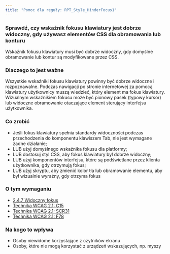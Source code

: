 ```yaml
---
title: "Pomoc dla reguły: RPT_Style_HinderFocus1"
---
```


<div className="toolHelp">
<Row>
<Column colLg={16} colMd={8} colSm={4} className="toolHead">

### Sprawdź, czy wskaźnik fokusu klawiatury jest dobrze widoczny, gdy używasz elementów CSS dla obramowania lub konturu


<div id="locLevel"></div>

Wskaźnik fokusu klawiatury musi być dobrze widoczny, gdy domyślne obramowanie lub kontur są modyfikowane przez CSS.

</Column>
</Row>
<Row>
<Column colLg={11} colMd={5} colSm={4} className="toolMain">

### Dlaczego to jest ważne

Wszystkie wskaźniki fokusu klawiatury powinny być dobrze widoczne i rozpoznawalne. Podczas nawigacji po stronie internetowej za pomocą klawiatury użytkownicy muszą wiedzieć, który element ma fokus klawiatury. Wizualnym wskaźnikiem fokusu może być pionowy pasek (typowy kursor) lub widoczne obramowanie otaczające element sterujący interfejsu użytkownika. 

<div id="locSnippet"></div>

### Co zrobić

 * Jeśli fokus klawiatury spełnia standardy widoczności podczas przechodzenia do komponentu klawiszem Tab, nie jest wymagane żadne działanie;
 * LUB użyj domyślnego wskaźnika fokusu dla platformy;
 * LUB dostosuj styl CSS, aby fokus klawiatury był dobrze widoczny;
 * LUB użyj komponentów interfejsu, które są podświetlane przez klienta użytkownika, gdy otrzymują fokus;
 * LUB użyj skryptu, aby zmienić kolor tła lub obramowanie elementu, aby był wizualnie wyraźny, gdy otrzyma fokus

</Column>
<Column colLg={5} colMd={3} colSm={4} className="toolLeft">

### O tym wymaganiu

* [2.4.7 Widoczny fokus](https://wcag.lepszyweb.pl/#focus-visible)
* [Technika WCAG 2.1: C15](https://www.w3.org/WAI/WCAG21/Techniques/css/C15)
* [Technika WCAG 2.1: SCR31](https://www.w3.org/WAI/WCAG21/Techniques/client-side-script/SCR31)
* [Technika WCAG 2.1: F78](https://www.w3.org/WAI/WCAG21/Techniques/failures/F78)

### Na kogo to wpływa

 * Osoby niewidome korzystające z czytników ekranu
 * Osoby, które nie mogą korzystać z urządzeń wskazujących, np. myszy

</Column>
</Row>
</div>


